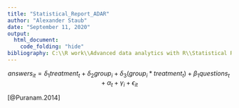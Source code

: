 ```yaml
---
title: "Statistical_Report_ADAR"
author: "Alexander Staub"
date: "September 11, 2020"
output: 
  html_document:
    code_folding: "hide"
bibliography: C:\\R work\\Advanced data analytics with R\\Statistical Report\\references\\reference_list.bib  
---
```



$$ answers_{it} = \delta_{1}treatment_{t} + \delta_{2}group_{i} + \delta_{3}(group_{i}*treatment_{t}) + \beta_{1}questions_{t} + \alpha_{t} + \gamma_{i} + \epsilon_{it} $$


[@Puranam.2014]